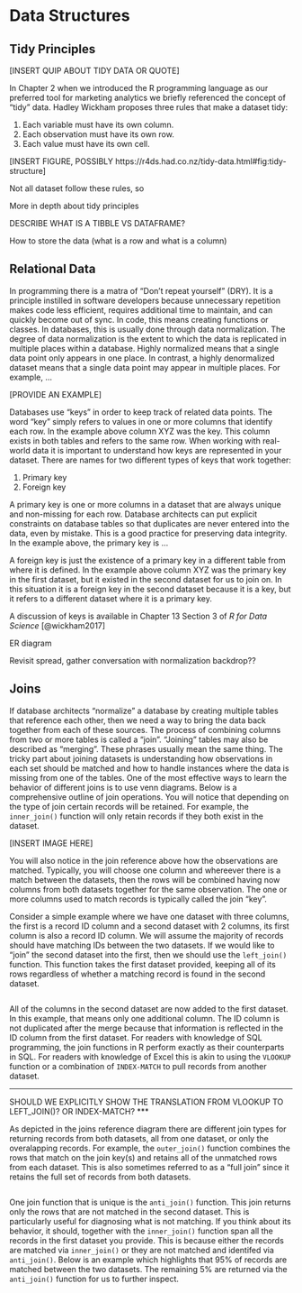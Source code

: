 # Data Structures {#datastructures}

## Tidy Principles

[INSERT QUIP ABOUT TIDY DATA OR QUOTE]

In Chapter 2 when we introduced the R programming language as our preferred tool 
for marketing analytics we briefly referenced the concept of "tidy" data. Hadley 
Wickham proposes three rules that make a dataset tidy:

 1. Each variable must have its own column.
 2. Each observation must have its own row.
 3. Each value must have its own cell.

[INSERT FIGURE, POSSIBLY https://r4ds.had.co.nz/tidy-data.html#fig:tidy-structure]

Not all dataset follow these rules, so 

More in depth about tidy principles

DESCRIBE WHAT IS A TIBBLE VS DATAFRAME?

How to store the data (what is a row and what is a column)

## Relational Data

In programming there is a matra of "Don't repeat yourself" (DRY). It is a principle 
instilled in software developers because unnecessary repetition makes code less 
efficient, requires additional time to maintain, and can quickly become out of sync. 
In code, this means creating functions or classes. In databases,  this is usually done 
through data normalization. The degree of data normalization is the extent to which 
the data is replicated in multiple places within a database. Highly normalized means 
that a single data point only appears in one place. In contrast, a highly denormalized 
dataset means that a single data point may appear in multiple places. For example, ...

[PROVIDE AN EXAMPLE]

Databases use "keys" in order to keep track of related data points. The word "key" 
simply refers to values in one or more columns that identify each row. In 
the example above column XYZ was the key. This column exists in both tables and 
refers to the same row. When working with real-world data it is important to understand 
how keys are represented in your dataset. There are names for two different types 
of keys that work together:  

  1. Primary key
  2. Foreign key
  
A primary key is one or more columns in a dataset that are always unique and non-missing 
for each row. Database architects can put explicit constraints on database tables 
so that duplicates are never entered into the data, even by mistake. This is a 
good practice for preserving data integrity. In the example above, the primary key 
is ... 

A foreign key is just the existence of a primary key in a different table from where 
it is defined. In the example above column XYZ was the primary key in the first dataset, 
but it existed in the second dataset for us to join on. In this situation it is a foreign 
key in the second dataset because it is a key, but it refers to a different dataset 
where it is a primary key.

A discussion of keys is available in Chapter 13 Section 3 of *R for Data Science* [@wickham2017]

ER diagram
 
Revisit spread, gather conversation with normalization backdrop??

## Joins

If database architects "normalize" a database by creating multiple tables that reference 
each other, then we need a way to bring the data back together from each of these 
sources. The process of combining columns from two or more tables is called a "join". 
"Joining" tables may also be described as "merging". These phrases usually mean the 
same thing. The tricky part about joining datasets is understanding how observations 
in each set should be matched and how to handle instances where the data is missing 
from one of the tables. One of the most effective ways to learn the behavior of different 
joins is to use venn diagrams. Below is a comprehensive outline of join operations. 
You will notice that depending on the type of join certain records will be retained. 
For example, the `inner_join()` function will only retain records if they both exist 
in the dataset. 

[INSERT IMAGE HERE]

You will also notice in the join reference above how the observations are matched. 
Typically, you will choose one column and whereever there is a match between the 
datasets, then the rows will be combined having now columns from both datasets together 
for the same observation. The one or more columns used to match records is typically 
called the join "key".

Consider a simple example where we have one dataset with three columns, the first 
is a record ID column and a second dataset with 2 columns, its first column is 
also a record ID column. We will assume the majority of records should have matching 
IDs between the two datasets. If we would like to "join" the second dataset into the 
first, then we should use the `left_join()` function. This function takes the first 
dataset provided, keeping all of its rows regardless of whether a matching record 
is found in the second dataset. 

```r

```

All of the columns in the second dataset are now added to the first dataset. In 
this example, that means only one additional column. The ID column is not duplicated 
after the merge because that information is reflected in the ID column from the 
first dataset. For readers with knowledge of SQL programming, the join functions 
in R perform exactly as their counterparts in SQL. For readers with knowledge of 
Excel this is akin to using the `VLOOKUP` function or a combination of `INDEX-MATCH` 
to pull records from another dataset.

***
SHOULD WE EXPLICITLY SHOW THE TRANSLATION FROM VLOOKUP TO LEFT_JOIN()? OR INDEX-MATCH?
***

As depicted in the joins reference diagram there are different join types for 
returning records from both datasets, all from one dataset, or only the overalapping 
records. For example, the `outer_join()` function combines the rows that match on the 
join key(s) and retains all of the unmatched rows from each dataset. This is also 
sometimes referred to as a "full join" since it retains the full set of records 
from both datasets.

```r

```

One join function that is unique is the `anti_join()` function. This join returns 
only the rows that are not matched in the second dataset. This is particularly useful 
for diagnosing what is not matching. If you think about its behavior, it should, 
together with the `inner_join()` function span all the records in the first dataset 
you provide. This is because either the records are matched via `inner_join()` or 
they are not matched and identifed via `anti_join()`. Below is an example which 
highlights that 95% of records are matched between the two datasets. The remaining 
5% are returned via the `anti_join()` function for us to further inspect.

```r

```
